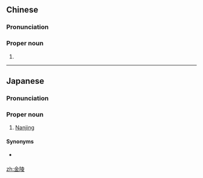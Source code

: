 ==Chinese==
{{zh-forms}}

===Pronunciation===
{{zh-pron
|m=Jīnlíng
|c=gam1 ling4
|mn=Kim-lêng
|cat=pn
}}

===Proper noun===
{{zh-proper noun}}

# {{synonym of|lang=zh|南京}}

----

==Japanese==
{{ja-kanjitab|きん|りょう|yomi=o}}

===Pronunciation===
{{ja-pron|yomi=o|きんりょう}}

===Proper noun===
{{ja-pos|proper|きんりょう}}

# {{lb|ja|archaic|sort=きんりょう}} [[Nanjing]]

====Synonyms====
* {{sense|Nanjing}} {{ja-r|南京|^なんきん}}

[[zh:金陵]]